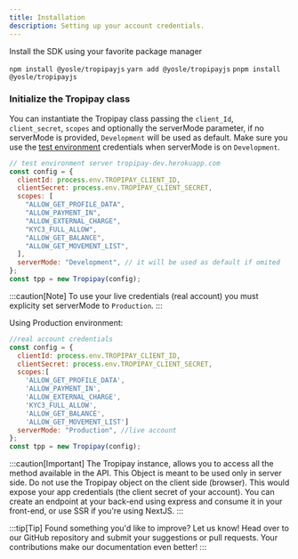 ```yaml
---
title: Installation
description: Setting up your account credentials.
---
```



Install the SDK using your favorite package manager

<Tabs>
  <TabItem label="npm">
    <code>npm install @yosle/tropipayjs</code>
  </TabItem>
  <TabItem label="yarn">
    <code>yarn add @yosle/tropipayjs</code>
  </TabItem>
  <TabItem label="pnpm">
    <code>pnpm install @yosle/tropipayjs</code>
  </TabItem>
</Tabs>

### Initialize the Tropipay class

You can instantiate the Tropipay class passing the `client_Id`,
`client_secret`, `scopes` and optionally the serverMode parameter,
if no serverMode is provided, `Development` will be used as default.
Make sure you use the [test environment](https://tropipay-dev.herokuapp.com) credentials when serverMode is on `Development`.

```javascript
// test environment server tropipay-dev.herokuapp.com
const config = {
  clientId: process.env.TROPIPAY_CLIENT_ID,
  clientSecret: process.env.TROPIPAY_CLIENT_SECRET,
  scopes: [
    "ALLOW_GET_PROFILE_DATA",
    "ALLOW_PAYMENT_IN",
    "ALLOW_EXTERNAL_CHARGE",
    "KYC3_FULL_ALLOW",
    "ALLOW_GET_BALANCE",
    "ALLOW_GET_MOVEMENT_LIST",
  ],
  serverMode: "Development", // it will be used as default if omited
};
const tpp = new Tropipay(config);
```

:::caution[Note]
To use your live credentials (real account) you must explicity set serverMode to `Production`.
:::

Using Production environment:

```javascript
//real account credentials
const config = {
  clientId: process.env.TROPIPAY_CLIENT_ID,
  clientSecret: process.env.TROPIPAY_CLIENT_SECRET,
  scopes:[
    'ALLOW_GET_PROFILE_DATA',
    'ALLOW_PAYMENT_IN',
    'ALLOW_EXTERNAL_CHARGE',
    'KYC3_FULL_ALLOW',
    'ALLOW_GET_BALANCE',
    'ALLOW_GET_MOVEMENT_LIST']
  serverMode: "Production", //live account
};
const tpp = new Tropipay(config);
```

:::caution[Important]
The Tropipay instance, allows you to access all the method available in the API.
This Object is meant to be used only in server side.
Do not use the Tropipay object on the client side (browser).
This would expose your app credentials (the client secret of your account).
You can create an endpoint at your back-end using express and consume it in your front-end,
or use SSR if you're using NextJS.
:::

:::tip[Tip]
Found something you'd like to improve? Let us know! Head over to our GitHub repository and submit your suggestions or pull requests. Your contributions make our documentation even better!
:::
